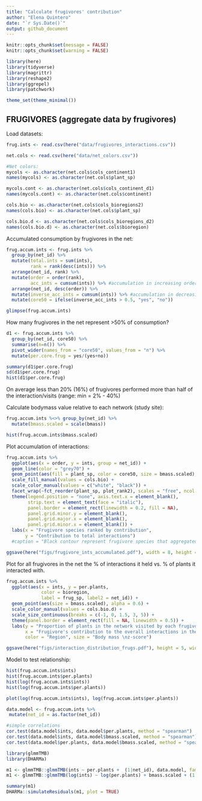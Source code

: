 ```yaml
---
title: "Calculate frugivores' contribution"
author: "Elena Quintero"
date: "`r Sys.Date()`"
output: github_document
---
```


```r
knitr::opts_chunk$set(message = FALSE)
knitr::opts_chunk$set(warning = FALSE)
```

```r
library(here)
library(tidyverse)
library(magrittr)
library(reshape2)
library(ggrepel)
library(patchwork)

theme_set(theme_minimal())
```

## FRUGIVORES (aggregate data by frugivores)

Load datasets:

```r
frug.ints <- read.csv(here("data/frugivores_interactions.csv"))

net.cols <- read.csv(here("data/net_colors.csv"))

#Net colors:
mycols <- as.character(net.cols$cols_continent1)
names(mycols) <- as.character(net.cols$plant_sp)

mycols.cont <- as.character(net.cols$cols_continent_d1)
names(mycols.cont) <- as.character(net.cols$continent)

cols.bio <- as.character(net.cols$cols_bioregions2)
names(cols.bio) <- as.character(net.cols$plant_sp)

cols.bio.d <- as.character(net.cols$cols_bioregions_d2)
names(cols.bio.d) <- as.character(net.cols$bioregion)
```

Accumulated consumption by frugivores in the net:

```r
frug.accum.ints <- frug.ints %>% 
  group_by(net_id) %>% 
  mutate(total.ints = sum(ints),
         rank = rank(desc(ints))) %>%
  arrange(net_id, rank) %>%
  mutate(order = order(rank),
         acc_ints = cumsum(ints)) %>% #accumulation in increasing order
  arrange(net_id, desc(order)) %>%
  mutate(inverse_acc_ints = cumsum(ints)) %>% #accumulation in decreasing order
  mutate(core50 = ifelse(inverse_acc_ints > 0.5, "yes", "no"))

glimpse(frug.accum.ints)
```

How many frugivores in the net represent >50% of consumption?

```r
d1 <- frug.accum.ints %>%
  group_by(net_id, core50) %>%
  summarise(n=n()) %>%
  pivot_wider(names_from = "core50", values_from = "n") %>%
  mutate(per.core.frug = yes/(yes+no))

summary(d1$per.core.frug)
sd(d1$per.core.frug)
hist(d1$per.core.frug)
```

On average less than 20% (16%) of frugivores performed more than half of the interaction/visits (range: min = 2% - 40%)


Calculate bodymass value relative to each network (study site):

```r
frug.accum.ints %<>% group_by(net_id) %>%
  mutate(bmass.scaled = scale(bmass))

hist(frug.accum.ints$bmass.scaled)
```


Plot accumulation of interactions:

```r
frug.accum.ints %>%
  ggplot(aes(x = order, y = ints, group = net_id)) + 
  geom_line(color = "grey70") +
  geom_point(aes(fill = plant_sp, color = core50, size = bmass.scaled), pch = 21) +
  scale_fill_manual(values = cols.bio) +
  scale_color_manual(values = c("white", "black")) +
  facet_wrap(~fct_reorder(plant_sp, plot_rank2), scales = "free", ncol = 4) +
  theme(legend.position = "none", axis.text.x = element_blank(),
        strip.text = element_text(face = "italic"), 
        panel.border = element_rect(linewidth = 0.2, fill = NA),
        panel.grid.minor.y = element_blank(),
        panel.grid.major.x = element_blank(),
        panel.grid.minor.x = element_blank()) +
  labs(x = "Frugivore species ranked by contribution", 
       y = "Contribution to total interactions")
  #caption = "Black contour represent frugivore species that aggregated perform >50% of interactions"

ggsave(here("figs/frugivore_ints_accumulated.pdf"), width = 8, height = 9)
```


Plot for all frugivores in the net the % of interactions it held vs. % of plants it interacted with.

```r
frug.accum.ints %>% 
  ggplot(aes(x = ints, y = per.plants, 
             color = bioregion,
             label = frug_sp, label2 = net_id)) + 
  geom_point(aes(size = bmass.scaled), alpha = 0.6) +
  scale_color_manual(values = cols.bio.d) +
  scale_size_continuous(breaks = c(-1, 0, 1.5, 3, 5)) +
  theme(panel.border = element_rect(fill = NA, linewidth = 0.5)) +
  labs(y = "Proportion of plants in the network visited by each frugivore", 
       x = "Frugivore's contribution to the overall interactions in the network", 
       color = "Region", size = "Body mass \nz-score") 

ggsave(here("figs/interaction_distribution_frugs.pdf"), height = 5, width = 7)
```


Model to test relationship:

```r
hist(frug.accum.ints$ints)
hist(frug.accum.ints$per.plants)
hist(log(frug.accum.ints$ints))
hist(log(frug.accum.ints$per.plants))

plot(log(frug.accum.ints$ints), log(frug.accum.ints$per.plants))

data.model <- frug.accum.ints %>% 
 mutate(net_id = as.factor(net_id)) 

#simple correlations
cor.test(data.model$ints, data.model$per.plants, method = "spearman")
cor.test(data.model$ints, data.model$bmass.scaled, method = "spearman")
cor.test(data.model$per.plants, data.model$bmass.scaled, method = "spearman")
```


```r
library(glmmTMB)
library(DHARMa)

m1 <- glmmTMB::glmmTMB(ints ~ per.plants +  (1|net_id), data.model, family = "nbinom2")
m1 <- glmmTMB::glmmTMB(log(ints) ~ log(per.plants) + bmass.scaled + (1|net_id), data.model)

summary(m1)
DHARMa::simulateResiduals(m1, plot = TRUE)
```

